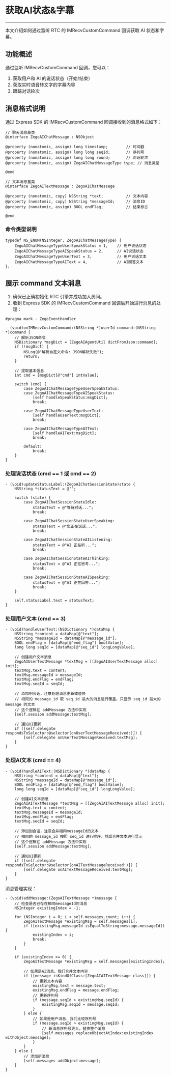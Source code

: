 # 获取AI状态&字幕

---

本文介绍如何通过监听 RTC 的 IMRecvCustomCommand 回调获取 AI 状态和字幕。

## 功能概述

通过监听 IMRecvCustomCommand 回调，您可以：
1. 获取用户和 AI 的说话状态（开始/结束）
2. 获取实时语音转文字的字幕内容
3. 跟踪对话轮次

## 消息格式说明

通过 Express SDK 的 IMRecvCustomCommand 回调接收到的消息格式如下：

```objc
// 聊天消息基类
@interface ZegoAIChatMessage : NSObject

@property (nonatomic, assign) long timestamp;        // 时间戳
@property (nonatomic, assign) long long seqId;       // 序列号
@property (nonatomic, assign) long long round;       // 对话轮次
@property (nonatomic, assign) ZegoAIChatMessageType type; // 消息类型

@end

// 文本消息基类
@interface ZegoAITextMessage : ZegoAIChatMessage

@property (nonatomic, copy) NSString *text;          // 文本内容
@property (nonatomic, copy) NSString *messageId;     // 消息ID
@property (nonatomic, assign) BOOL endFlag;          // 结束标志

@end
```

### 命令类型说明

```objc
typedef NS_ENUM(NSInteger, ZegoAIChatMessageType) {
    ZegoAIChatMessageTypeUserSpeakStatus = 1,    // 用户说话状态
    ZegoAIChatMessageTypeAISpeakStatus = 2,      // AI说话状态
    ZegoAIChatMessageTypeUserText = 3,           // 用户说话文本
    ZegoAIChatMessageTypeAIText = 4,             // AI回答文本
};
```

## 展示 command 文本消息

1. 确保已正确初始化 RTC 引擎并成功加入房间。
2. 收到 Express SDK 的 IMRecvCustomCommand 回调后开始进行消息的处理：

```objc
#pragma mark - ZegoEventHandler

- (void)onIMRecvCustomCommand:(NSString *)userId command:(NSString *)command {
    // 解析JSON命令
    NSDictionary *msgDict = [ZegoAIAgentUtil dictFromJson:command];
    if (!msgDict) {
        NSLog(@"解析自定义命令: JSON解析失败");
        return;
    }
    
    // 提取基本信息
    int cmd = [msgDict[@"cmd"] intValue];
    
    switch (cmd) {
        case ZegoAIChatMessageTypeUserSpeakStatus:
        case ZegoAIChatMessageTypeAISpeakStatus:
            [self handleSpeakStatus:msgDict];
            break;
            
        case ZegoAIChatMessageTypeUserText:
            [self handleUserText:msgDict];
            break;
            
        case ZegoAIChatMessageTypeAIText:
            [self handleAIText:msgDict];
            break;
            
        default:
            break;
    }
}
```

### 处理说话状态 (cmd == 1 或 cmd == 2)

```objc
- (void)updateStatusLabel:(ZegoAIChatSessionState)state {
    NSString *statusText = @"";
    
    switch (state) {
        case ZegoAIChatSessionStateIdle:
            statusText = @"等待对话...";
            break;
            
        case ZegoAIChatSessionStateUserSpeaking:
            statusText = @"您正在说话...";
            break;
            
        case ZegoAIChatSessionStateAIListening:
            statusText = @"AI 正在听...";
            break;
            
        case ZegoAIChatSessionStateAIThinking:
            statusText = @"AI 正在思考...";
            break;
            
        case ZegoAIChatSessionStateAISpeaking:
            statusText = @"AI 正在回答...";
            break;
    }
    
    self.statusLabel.text = statusText;
}
```

### 处理用户文本 (cmd == 3)

```objc
- (void)handleUserText:(NSDictionary *)dataMap {
    NSString *content = dataMap[@"text"];
    NSString *messageId = dataMap[@"message_id"];
    BOOL endFlag = [dataMap[@"end_flag"] boolValue];
    long long seqId = [dataMap[@"seq_id"] longLongValue];
    
    // 创建用户文本消息
    ZegoAIUserTextMessage *textMsg = [[ZegoAIUserTextMessage alloc] init];
    textMsg.text = content;
    textMsg.messageId = messageId;
    textMsg.endFlag = endFlag;
    textMsg.seqId = seqId;
    
    // 添加到会话，注意处理消息更新或替换
    // 相同的 message_id 取 seq_id 最大的消息进行覆盖，只显示 seq_id 最大的 message 的文本
    // 这个逻辑在 addMessage 方法中实现
    [self.session addMessage:textMsg];
    
    // 通知UI更新
    if ([self.delegate respondsToSelector:@selector(onUserTextMessageReceived:)]) {
        [self.delegate onUserTextMessageReceived:textMsg];
    }
}
```

### 处理AI文本 (cmd == 4)

```objc
- (void)handleAIText:(NSDictionary *)dataMap {
    NSString *content = dataMap[@"text"];
    NSString *messageId = dataMap[@"message_id"];
    BOOL endFlag = [dataMap[@"end_flag"] boolValue];
    long long seqId = [dataMap[@"seq_id"] longLongValue];
    
    // 创建AI文本消息
    ZegoAIAITextMessage *textMsg = [[ZegoAIAITextMessage alloc] init];
    textMsg.text = content;
    textMsg.messageId = messageId;
    textMsg.endFlag = endFlag;
    textMsg.seqId = seqId;
    
    // 添加到会话，注意合并相同messageId的文本
    // 相同的 message_id 按照 seq_id 进行排序，然后合并文本进行显示
    // 这个逻辑在 addMessage 方法中实现
    [self.session addMessage:textMsg];
    
    // 通知UI更新
    if ([self.delegate respondsToSelector:@selector(onAITextMessageReceived:)]) {
        [self.delegate onAITextMessageReceived:textMsg];
    }
}
```

消息管理实现：

```objc
- (void)addMessage:(ZegoAITextMessage *)message {
    // 检查是否已存在相同messageId的消息
    NSInteger existingIndex = -1;
    
    for (NSInteger i = 0; i < self.messages.count; i++) {
        ZegoAITextMessage *existingMsg = self.messages[i];
        if ([existingMsg.messageId isEqualToString:message.messageId]) {
            existingIndex = i;
            break;
        }
    }
    
    if (existingIndex >= 0) {
        ZegoAITextMessage *existingMsg = self.messages[existingIndex];
        
        // 如果是AI消息，我们合并文本内容
        if ([message isKindOfClass:[ZegoAIAITextMessage class]]) {
            // 更新文本内容
            existingMsg.text = message.text;
            existingMsg.endFlag = message.endFlag;
            // 更新序列号
            if (message.seqId > existingMsg.seqId) {
                existingMsg.seqId = message.seqId;
            }
        } else {
            // 如果是用户消息，我们比较序列号
            if (message.seqId > existingMsg.seqId) {
                // 新消息序列号更大，替换整个消息
                [self.messages replaceObjectAtIndex:existingIndex withObject:message];
            }
        }
    } else {
        // 添加新消息
        [self.messages addObject:message];
    }
}
```